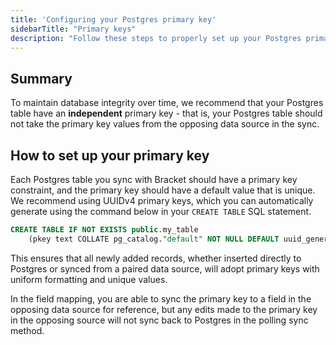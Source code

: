 ```yaml
---
title: 'Configuring your Postgres primary key'
sidebarTitle: "Primary keys"
description: "Follow these steps to properly set up your Postgres primary key"
---
```


## Summary

To maintain database integrity over time, we recommend that your Postgres table have an **independent** primary key - that is, your Postgres table should not take the primary key values from the opposing data source in the sync.

## How to set up your primary key

Each Postgres table you sync with Bracket should have a primary key constraint, and the primary
key should have a default value that is unique. We recommend using UUIDv4 primary keys, which
you can automatically generate using the command below in your `CREATE TABLE` SQL statement.

```SQL
CREATE TABLE IF NOT EXISTS public.my_table
    (pkey text COLLATE pg_catalog."default" NOT NULL DEFAULT uuid_generate_v4())
```
This ensures that all newly added records, whether inserted directly to Postgres or synced from a paired data source, will adopt primary keys with uniform formatting and unique values.

In the field mapping, you are able to sync the primary key to a field in the opposing data
source for reference, but any edits made to the primary key in the opposing source will not sync
back to Postgres in the polling sync method.

